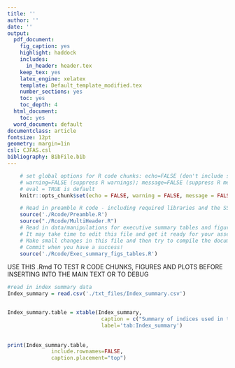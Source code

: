 ```yaml
---
title: ''
author: ''
date: ''
output:
  pdf_document:
    fig_caption: yes
    highlight: haddock
    includes:
      in_header: header.tex
    keep_tex: yes
    latex_engine: xelatex
    template: Default_template_modified.tex
    number_sections: yes
    toc: yes
    toc_depth: 4
  html_document:
    toc: yes
  word_document: default
documentclass: article
fontsize: 12pt
geometry: margin=1in
csl: CJFAS.csl
bibliography: BibFile.bib
---
```

```r
    # set global options for R code chunks: echo=FALSE (don't include source code); 
    # warning=FALSE (suppress R warnings); message=FALSE (suppress R messages)
    # eval = TRUE is default
    knitr::opts_chunk$set(echo = FALSE, warning = FALSE, message = FALSE)
```

```r
    # Read in preamble R code - including required libraries and the SS file(s)
    source('./Rcode/Preamble.R')
    source("./Rcode/MultiHeader.R")
    # Read in data/manipulations for executive summary tables and figures
    # It may take time to edit this file and get it ready for your assessment
    # Make small changes in this file and then try to compile the document
    # Commit when you have a success!
    source('./Rcode/Exec_summary_figs_tables.R')
```

USE THIS .Rmd TO TEST R CODE CHUNKS, FIGURES AND PLOTS BEFORE INSERTING INTO THE MAIN TEXT OR TO DEBUG

```r
#read in index summary data
Index_summary = read.csv('./txt_files/Index_summary.csv')


Index_summary.table = xtable(Index_summary,
                              caption = c("Summary of indices used in this assessment."),
                              label='tab:Index_summary')
      
     
print(Index_summary.table, 
              include.rownames=FALSE, 
              caption.placement="top")

```